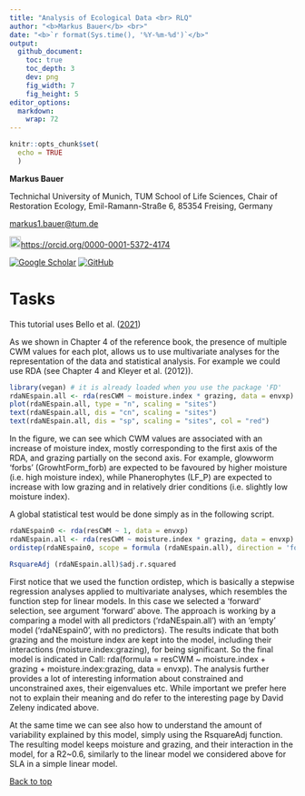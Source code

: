 ```yaml
---
title: "Analysis of Ecological Data <br> RLQ"
author: "<b>Markus Bauer</b> <br>"
date: "<b>`r format(Sys.time(), '%Y-%m-%d')`</b>"
output:
  github_document:
    toc: true
    toc_depth: 3
    dev: png
    fig_width: 7
    fig_height: 5
editor_options: 
  markdown: 
    wrap: 72
---
```


```r
knitr::opts_chunk$set(
  echo = TRUE
  )
```

**Markus Bauer**

Technichal University of Munich, TUM School of Life Sciences, Chair of
Restoration Ecology, Emil-Ramann-Straße 6, 85354 Freising, Germany

[markus1.bauer\@tum.de](mailto:markus1.bauer@tum.de)

<img src="https://info.orcid.org/wp-content/uploads/2019/11/orcid_16x16.png" alt="ORCID logo" width="20" height="20"/><https://orcid.org/0000-0001-5372-4174>

[![Google Scholar](https://img.shields.io/badge/Google%20Scholar-4285F4?style=for-the-badge&logo=google-scholar&logoColor=white)](https://scholar.google.de/citations?user=oHhmOkkAAAAJ&hl=de&oi=ao)
[![GitHub](https://img.shields.io/badge/github-%23121011.svg?style=for-the-badge&logo=github&logoColor=white)](https://github.com/markus1bauer)

# Tasks

This tutorial uses Bello et al. ([2021](https://doi.org/10.1017/9781108628426))

As we shown in Chapter 4 of the reference book, the presence of multiple CWM values for each plot, allows us to use multivariate analyses for the representation of the data and statistical analysis. For example we could use RDA (see Chapter 4 and Kleyer et al. (2012)).

```r
library(vegan) # it is already loaded when you use the package 'FD'
rdaNEspain.all <- rda(resCWM ~ moisture.index * grazing, data = envxp)
plot(rdaNEspain.all, type = "n", scaling = "sites")
text(rdaNEspain.all, dis = "cn", scaling = "sites")
text(rdaNEspain.all, dis = "sp", scaling = "sites", col = "red")
```

In the figure, we can see which CWM values are associated with an increase of moisture index, mostly corresponding to the first axis of the RDA, and grazing partially on the second axis. For example, glowworm ‘forbs’ (GrowhtForm_forb) are expected to be favoured by higher moisture (i.e. high moisture index), while Phanerophytes (LF_P) are expected to increase with low grazing and in relatively drier conditions (i.e. slightly low moisture index).

A global statistical test would be done simply as in the following script.

```r
rdaNEspain0 <- rda(resCWM ~ 1, data = envxp)
rdaNEspain.all <- rda(resCWM ~ moisture.index * grazing, data = envxp)
ordistep(rdaNEspain0, scope = formula (rdaNEspain.all), direction = 'forward')
```

```r
RsquareAdj (rdaNEspain.all)$adj.r.squared 
```

First notice that we used the function ordistep, which is basically a stepwise regression analyses applied to multivariate analyses, which resembles the function step for linear models. In this case we selected a ‘forward’ selection, see argument ‘forward’ above. The approach is working by a comparing a model with all predictors (‘rdaNEspain.all’) with an ‘empty’ model (‘rdaNEspain0’, with no predictors). The results indicate that both grazing and the moisture index are kept into the model, including their interactions (moisture.index:grazing), for being significant. So the final model is indicated in Call: rda(formula = resCWM ~ moisture.index + grazing + moisture.index:grazing, data = envxp). The analysis further provides a lot of interesting information about constrained and unconstrained axes, their eigenvalues etc. While important we prefer here not to explain their meaning and do refer to the interesting page by David Zeleny indicated above.

At the same time we can see also how to understand the amount of variability explained by this model, simply using the RsquareAdj function. The resulting model keeps moisture and grazing, and their interaction in the model, for a R2~0.6, similarly to the linear model we considered above for SLA in a simple linear model.

<a href="#top">Back to top</a>
